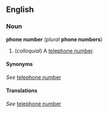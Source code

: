 ==English==
===Noun===
'''phone number''' (''plural'' '''phone numbers''')

#(''colloquial'') A [[telephone number]].

====Synonyms====
''See'' [[telephone number]]

====Translations====
''See'' [[telephone number]]